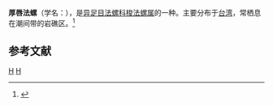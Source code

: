 {{Speciesbox 
| taxon = Cymatium labiosum
| binomial_authority = (Wood, 1828)
}}
'''厚唇法螺'''（学名：''{{lang|la|Cymatium labiosum}}''），是[[异足目|异足目]][[法螺科|法螺科]][[梭法螺属|梭法螺属]]的一种。主要分布于[[台湾|台湾]]，常栖息在潮间带的岩礁区。<ref>{{cite web|url=http://shell.sinica.edu.tw/chinese/shellbase_detail.php?science_no=735|title=国际贝库：厚唇法螺|publisher=台湾贝类资料库|accessdate=2009-08-11|archive-date=2016-03-04|archive-url=https://web.archive.org/web/20160304101632/http://shell.sinica.edu.tw/chinese/shellbase_detail.php?science_no=735|dead-url=no}}</ref>

== 参考文献 ==
{{reflist|2}}
{{Taxonbar|from=Q1056674}}

[[Category:梭法螺属|H]]
[[Category:_1828年描述的动物|H]]